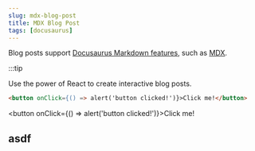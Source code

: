 ```yaml
---
slug: mdx-blog-post
title: MDX Blog Post
tags: [docusaurus]
---
```



Blog posts support [Docusaurus Markdown features](https://docusaurus.io/docs/markdown-features), such as [MDX](https://mdxjs.com/).

:::tip

Use the power of React to create interactive blog posts.

```html
<button onClick={() => alert('button clicked!')}>Click me!</button>
```

<button onClick={() => alert('button clicked!')}>Click me!</button>

## asdf

